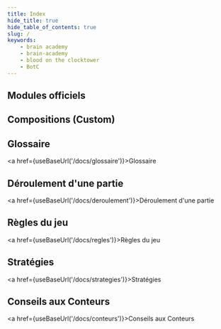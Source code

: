 ```yaml
---
title: Index
hide_title: true
hide_table_of_contents: true
slug: /
keywords:
    - brain academy
    - brain-academy
    - blood on the clocktower
    - BotC
---
```



## Modules officiels

<div style={{display: 'flex', flexWrap: 'wrap'}}>
    <Module TROUBLE_BREWING tile />
    <Module BAD_MOON_RISING tile />
    <Module SECTS_AND_VIOLETS tile />
</div>

## Compositions (Custom)

<Module DEADLY_PENANCE_DAY tile />
<Module LARGELY_UN_FAIRE tile />

## Glossaire

<a href={useBaseUrl('/docs/glossaire')}>Glossaire</a>

## Déroulement d'une partie

<a href={useBaseUrl('/docs/deroulement')}>Déroulement d'une partie</a>

## Règles du jeu

<a href={useBaseUrl('/docs/regles')}>Règles du jeu</a>

## Stratégies

<a href={useBaseUrl('/docs/strategies')}>Stratégies</a>

## Conseils aux Conteurs

<a href={useBaseUrl('/docs/conteurs')}>Conseils aux Conteurs</a>

